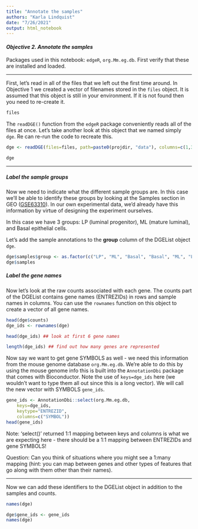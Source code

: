 ```yaml
---
title: "Annotate the samples" 
authors: "Karla Lindquist"
date: "7/26/2021"
output: html_notebook
---
```


#### *Objective 2. Annotate the samples*

Packages used in this notebook: `edgeR`, `org.Mm.eg.db`. First verify that these are installed and loaded.

------------------------------------------------------------------------

First, let's read in all of the files that we left out the first time around. In Objective 1 we created a vector of filenames stored in the `files` object. It is assumed that this object is still in your environment. If it is not found then you need to re-create it.

```r
files
```

The `readDGE()` function from the `edgeR` package conveniently reads all of the files at once. Let's take another look at this object that we named simply `dge`. Re can re-run the code to recreate this.

```r
dge <- readDGE(files=files, path=paste0(projdir, "data"), columns=c(1,3))

dge
```

------------------------------------------------------------------------

##### Label the sample groups

Now we need to indicate what the different sample groups are. In this case we'll be able to identify these groups by looking at the Samples section in GEO ([GSE63310](https://www.ncbi.nlm.nih.gov/geo/query/acc.cgi?acc=GSE63310)). In our own experimental data, we'd already have this information by virtue of designing the experiment ourselves.

In this case we have 3 groups: LP (luminal progenitor), ML (mature luminal), and Basal epithelial cells.

Let's add the sample annotations to the **group** column of the DGEList object `dge`.

```r
dge$samples$group <- as.factor(c("LP", "ML", "Basal", "Basal", "ML", "LP", "Basal", "ML", "LP"))
dge$samples
```

##### Label the gene names

Now let's look at the raw counts associated with each gene. The counts part of the DGEList contains gene names (ENTREZIDs) in rows and sample names in columns. You can use the `rownames` function on this object to create a vector of all gene names.

```r
head(dge$counts)
dge_ids <- rownames(dge)

head(dge_ids) ## look at first 6 gene names

length(dge_ids) ## find out how many genes are represented 
```

Now say we want to get gene SYMBOLS as well - we need this information from the mouse genome database `org.Mm.eg.db`. We're able to do this by using the mouse genome info this is built into the `AnnotationDbi` package that comes with Bioconductor. Note the use of `keys=dge_ids` here (we wouldn't want to type them all out since this is a long vector). We will call the new vector with SYMBOLS `gene_ids`.

```r
gene_ids <- AnnotationDbi::select(org.Mm.eg.db, 
    keys=dge_ids, 
    keytype="ENTREZID",
    columns=c("SYMBOL"))
head(gene_ids)
```

Note: 'select()' returned 1:1 mapping between keys and columns is what we are expecting here - there should be a 1:1 mapping between ENTREZIDs and gene SYMBOLS!

Question: Can you think of situations where you might see a 1:many mapping (hint: you can map between genes and other types of features that go along with them other than their names).

------------------------------------------------------------------------

Now we can add these identifiers to the DGEList object in addition to the samples and counts.

```r
names(dge)
```

```r
dge$gene_ids <- gene_ids
names(dge)
```
